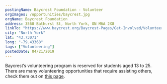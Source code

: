 ```yaml
---
postingName: Baycrest Foundation - Volunteer
orgImages: /opportunities/baycrest.jpg
orgName: Baycrest Foundation
address: 3560 Bathurst St, North York, ON M6A 2X8
linkTo: "https://www.baycrest.org/Baycrest-Pages/Get-Involved/Volunteer/Becoming-a-Volunteer"
city: "North York"
lat: "43.73071"
long: "-79.43368"
tags: ["Volunteering"]
postedDate: 04/21/2019
---
```

<div>
Baycrest’s volunteering program is reserved for students aged 13 to 25. There are many volunteering opportunities that require assisting others, check them out on  
<a href="https://www.baycrest.org/Baycrest-Pages/Get-Involved/Volunteer/Becoming-a-Volunteer" target="_blank" rel="noopener noreferrer">this page</a>.
</div>
